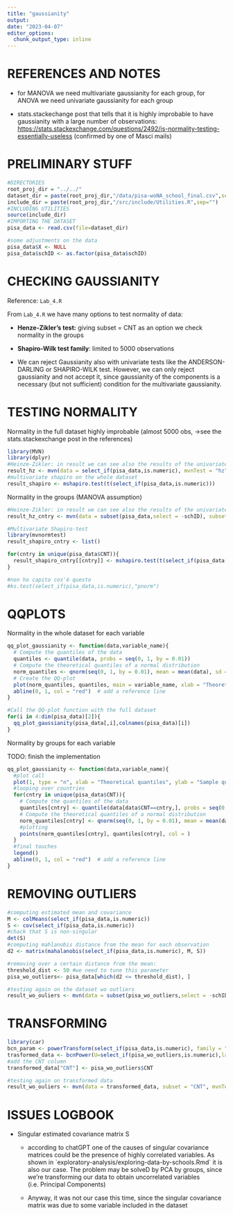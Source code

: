 ```yaml
---
title: "gaussianity"
output: 
date: "2023-04-07"
editor_options: 
  chunk_output_type: inline
---
```


# REFERENCES AND NOTES

-   for MANOVA we need multivariate gaussianity for each group, for ANOVA we need univariate gaussianity for each group

```{=html}
<!-- -->
```
-   stats.stackechange post that tells that it is highly improbable to have gaussianity with a large number of observations: <https://stats.stackexchange.com/questions/2492/is-normality-testing-essentially-useless> (confirmed by one of Masci mails)

# PRELIMINARY STUFF

```r
#DIRECTORIES
root_proj_dir = "../../"
dataset_dir = paste(root_proj_dir,"/data/pisa-woNA_school_final.csv",sep="")
include_dir = paste(root_proj_dir,"/src/include/Utilities.R",sep="")
#INCLUDING UTILITIES
source(include_dir)
#IMPORTING THE DATASET
pisa_data <- read.csv(file=dataset_dir)
```

```r
#some adjustments on the data
pisa_data$X <- NULL
pisa_data$schID <- as.factor(pisa_data$schID)
```

# CHECKING GAUSSIANITY

Reference: `Lab_4.R`

From `Lab_4.R` we have many options to test normality of data:

-   **Henze-Zikler's test:** giving subset = CNT as an option we check normality in the groups

-   **Shapiro-Wilk test family**: limited to 5000 observations

-   We can reject Gaussianity also with univariate tests like the ANDERSON-DARLING or SHAPIRO-WILK test. However, we can only reject gaussianity and not accept it, since gaussianity of the components is a necessary (but not sufficient) condition for the multivariate gaussianity.

# TESTING NORMALITY

Normality in the full dataset highly improbable (almost 5000 obs, -\>see the stats.stackexchange post in the references)

```r
library(MVN)
library(dplyr)
#Heinze-Zikler: in result we can see also the results of the univariate tests on gaussianity
result_hz <- mvn(data = select_if(pisa_data,is.numeric), mvnTest = "hz",univariateTest = "SW")
#multivariate shapiro on the whole dataset
result_shapiro <- mshapiro.test(t(select_if(pisa_data,is.numeric)))
```

Normality in the groups (MANOVA assumption)

```r
#Heinze-Zikler: in result we can see also the results of the univariate tests on gaussianity
result_hz_cntry <- mvn(data = subset(pisa_data,select = -schID), subset = "CNT", mvnTest = "hz",univariateTest = "SW")

#Multivariate Shapiro-test
library(mvnormtest)
result_shapiro_cntry <- list()

for(cntry in unique(pisa_data$CNT)){
  result_shapiro_cntry[[cntry]] <- mshapiro.test(t(select_if(pisa_data[pisa_data$CNT==cntry,],is.numeric)))
}

#non ho capito cos'è questo 
#ks.test(select_if(pisa_data,is.numeric),"pnorm")
```

# QQPLOTS

Normality in the whole dataset for each variable

```r
qq_plot_gaussianity <- function(data,variable_name){
  # Compute the quantiles of the data
  quantiles <- quantile(data, probs = seq(0, 1, by = 0.01))
  # Compute the theoretical quantiles of a normal distribution
  norm_quantiles <- qnorm(seq(0, 1, by = 0.01), mean = mean(data), sd = sd(data))
  # Create the QQ-plot
  plot(norm_quantiles, quantiles, main = variable_name, xlab = "Theoretical quantiles", ylab = "Sample quantiles")
  abline(0, 1, col = "red")  # add a reference line
}

#Call the QQ-plot function with the full dataset
for(i in 4:dim(pisa_data)[2]){
  qq_plot_gaussianity(pisa_data[,i],colnames(pisa_data)[i])
}
```

Normality by groups for each variable

TODO: finish the implementation

```r
qq_plot_gaussianity <- function(data,variable_name){
  #plot call
  plot(1, type = "n", xlab = "Theoretical quantiles", ylab = "Sample quantiles", main = variable_name)
  #looping over countries
  for(cntry in unique(pisa_data$CNT)){
    # Compute the quantiles of the data
    quantiles[cntry] <- quantile(data[data$CNT==cntry,], probs = seq(0, 1, by = 0.01))
    # Compute the theoretical quantiles of a normal distribution
    norm_quantiles[cntry] <- qnorm(seq(0, 1, by = 0.01), mean = mean(data[data$CNT==cntry,]), sd = sd(data[data$CNT==cntry,]))
    #plotting
    points(norm_quantiles[cntry], quantiles[cntry], col = )
  }
  #final touches
  legend()
  abline(0, 1, col = "red")  # add a reference line
}
```

# REMOVING OUTLIERS

```r
#computing estimated mean and covariance
M <- colMeans(select_if(pisa_data,is.numeric))
S <- cov(select_if(pisa_data,is.numeric))
#chack that S is non-singular
det(S)
#computing mahlanobis distance from the mean for each observation
d2 <- matrix(mahalanobis(select_if(pisa_data,is.numeric), M, S))

#removing over a certain distance from the mean:
threshold_dist <- 50 #we need to tune this parameter
pisa_wo_outliers<- pisa_data[which(d2 <= threshold_dist), ] 
```

```r
#testing again on the dataset wo outliers
result_wo_ouliers <- mvn(data = subset(pisa_wo_outliers,select = -schID), subset = "CNT", mvnTest = "hz",univariateTest = "SW")
```

# TRANSFORMING

```r
library(car)
bcn_param <- powerTransform(select_if(pisa_data,is.numeric), family = "bcnPower") #take long
trasformed_data <- bcnPower(U=select_if(pisa_wo_outliers,is.numeric),lambda=bcn_param$lambda, gamma=bcn_param$gamma)
#add the CNT column
transformed_data["CNT"] <- pisa_wo_outliers$CNT
```

```r
#testing again on transformed data
result_wo_ouliers <- mvn(data = transformed_data, subset = "CNT", mvnTest = "hz",univariateTest = "AD")
```

# ISSUES LOGBOOK

-   Singular estimated covariance matrix S

    -   according to chatGPT one of the causes of singular covariance matrices could be the presence of highly correlated variables. As shown in \`exploratory-analysis/exploring-data-by-schools.Rmd\` it is also our case. The problem may be solveD by PCA by groups, since we're transforming our data to obtain uncorrelated variables (i.e. Principal Components)

    -   Anyway, it was not our case this time, since the singular covariance matrix was due to some variable included in the dataset
